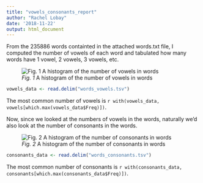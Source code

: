 ```yaml
---
title: "vowels_consonants_report"
author: "Rachel Lobay"
date: '2018-11-22'
output: html_document
---
```


From the  235886 words containted in the attached words.txt file, I computed the number of vowels of each word and tabulated how many words have 1 vowel, 2 vowels, 3 vowels, etc.


![*Fig. 1* A histogram of the number of vowels in words](words_vowels.png)

```r
vowels_data <- read.delim("words_vowels.tsv")
```

The most common number of vowels is `r with(vowels_data, vowels[which.max(vowels_data$Freq)])`.


Now, since we looked at the numbers of vowels in the words, naturally we'd also look at the number of consonants in the words. 

![*Fig. 2* A histogram of the number of consonants in words](words_consonants.png)

```r
consonants_data <- read.delim("words_consonants.tsv")
```

The most common number of consonants is `r with(consonants_data, consonants[which.max(consonants_data$Freq)])`.
